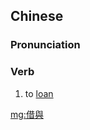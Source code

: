 {{also|借与}}
==Chinese==
{{zh-forms|s=借与}}

===Pronunciation===
{{zh-pron
|m=jièyǔ
|cat=v
}}

===Verb===
{{zh-verb}}

# {{lb|zh|literary}} to [[loan]]

[[mg:借與]]